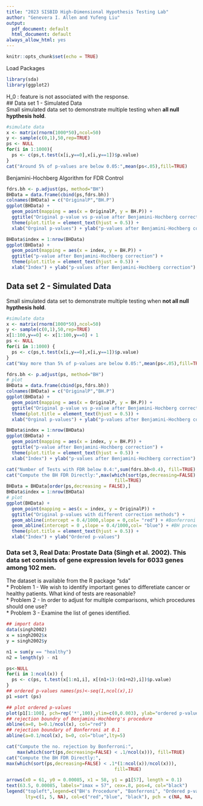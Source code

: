 ```yaml
---
title: "2023 SISBID High-Dimensional Hypothesis Testing Lab"
author: "Genevera I. Allen and Yufeng Liu"
output:
  pdf_document: default
  html_document: default
always_allow_html: yes
---
```


```r
knitr::opts_chunk$set(echo = TRUE)
```

Load Packages
```r
library(sda)
library(ggplot2)
```

H_0 : feature is not associated with the response.  
## Data set 1 - Simulated Data  
Small simulated data set to demonstrate multiple testing when **all null hypthesis hold**. 
```r
#simulate data
x <- matrix(rnorm(1000*50),ncol=50)
y <- sample(c(0,1),50,rep=TRUE)
ps <- NULL
for(i in 1:1000){
  ps <- c(ps,t.test(x[i,y==0],x[i,y==1])$p.value)
}
cat("Around 5% of p-values are below 0.05:",mean(ps<.05),fill=TRUE)
```

Benjamini-Hochberg Algorithm for FDR Control
```r
fdrs.bh <- p.adjust(ps, method="BH")
BHData = data.frame(cbind(ps,fdrs.bh))
colnames(BHData) = c("OriginalP","BH.P")
ggplot(BHData) + 
  geom_point(mapping = aes(x = OriginalP, y = BH.P)) + 
  ggtitle("Original p-value vs p-value after Benjamini-Hochberg correction") + 
  theme(plot.title = element_text(hjust = 0.5)) + 
  xlab("Orginal p-values") + ylab("p-values after Benjamini-Hochberg correction")
```


```r
BHData$index = 1:nrow(BHData)
ggplot(BHData) + 
  geom_point(mapping = aes(x = index, y = BH.P)) + 
  ggtitle("p-value after Benjamini-Hochberg correction") + 
  theme(plot.title = element_text(hjust = 0.5)) + 
  xlab("Index") + ylab("p-values after Benjamini-Hochberg correction")
```


## Data set 2 - Simulated Data   
Small simulated data set to demonstrate multiple testing when **not all null hypthesis hold**.
```r
#simulate data
x <- matrix(rnorm(1000*50),ncol=50)
y <- sample(c(0,1),50,rep=TRUE)
x[1:100,y==0] <- x[1:100,y==0] + 1
ps <- NULL
for(i in 1:1000) {
  ps <- c(ps,t.test(x[i,y==0],x[i,y==1])$p.value)
}
cat("Way more than 5% of p-values are below 0.05:",mean(ps<.05),fill=TRUE)
```

```r
fdrs.bh <- p.adjust(ps, method="BH")
# plot
BHData = data.frame(cbind(ps,fdrs.bh))
colnames(BHData) = c("OriginalP","BH.P")
ggplot(BHData) + 
  geom_point(mapping = aes(x = OriginalP, y = BH.P)) + 
  ggtitle("Original p-value vs p-value after Benjamini-Hochberg correction") + 
  theme(plot.title = element_text(hjust = 0.5)) + 
  xlab("Orginal p-values") + ylab("p-values after Benjamini-Hochberg correction")

BHData$index = 1:nrow(BHData)
ggplot(BHData) + 
  geom_point(mapping = aes(x = index, y = BH.P)) + 
  ggtitle("p-value after Benjamini-Hochberg correction") + 
  theme(plot.title = element_text(hjust = 0.5)) + 
  xlab("Index") + ylab("p-values after Benjamini-Hochberg correction")
```


```r
cat("Number of Tests with FDR below 0.4:",sum(fdrs.bh<0.4), fill=TRUE)
cat("Compute the BH FDR Directly:",max(which(sort(ps,decreasing=FALSE) < .4*(1:1000)/1000)),
                                        fill=TRUE)
BHData = BHData[order(ps,decreasing = FALSE),]
BHData$index = 1:nrow(BHData)
# plot
ggplot(BHData) + 
  geom_point(mapping = aes(x = index, y = OriginalP)) + 
  ggtitle("Original p-values with different correction methods") + 
  geom_abline(intercept = 0.4/1000,slope = 0,col= "red") + #Bonferroni
  geom_abline(intercept = 0 ,slope = 0.4/1000,col= "blue") + #BH procedure
  theme(plot.title = element_text(hjust = 0.5)) + 
  xlab("Index") + ylab("Ordered p-values")

```

### Data set 3, Real Data: Prostate Data (Singh et al. 2002). This data set consists of gene expression levels for 6033 genes among 102 men.   
The dataset is available from the R package "sda"  
* Problem 1 - We wish to identify important genes to differetiate cancer or healthy patients. What kind of tests are reasonable?  
* Problem 2 - In order to adjust for multiple comparisons, which procedures should one use?  
* Problem 3 - Examine the list of genes identified.  
```r
## import data
data(singh2002)
x = singh2002$x
y = singh2002$y

n1 = sum(y == "healthy")
n2 = length(y) - n1
```


```r
ps<-NULL
for(i in 1:ncol(x)) {
  ps <- c(ps, t.test(x[1:n1,i], x[(n1+1):(n1+n2),i])$p.value)
}
## ordered p-values names(ps)<-seq(1,ncol(x),1)
p1 =sort (ps)

## plot ordered p-values 
plot(p1[1:100], pch=rep('*',100),ylim=c(0,0.003), ylab="ordered p-values")
## rejection boundry of Benjamini-Hochberg's procedure
abline(a=0, b=0.1/ncol(x), col="red")
## rejection boundary of Bonferroni at 0.1 
abline(a=0.1/ncol(x), b=0, col="blue",lty=5)

cat("Compute the no. rejection by Bonferroni:",
    max(which(sort(ps,decreasing=FALSE) < .1/ncol(x))), fill=TRUE)
cat("Compute the BH FDR Directly:",
max(which(sort(ps,decreasing=FALSE) < .1*(1:ncol(x))/ncol(x))),
                                        fill=TRUE)

arrows(x0 = 61, y0 = 0.00085, x1 = 58, y1 = p1[57], length = 0.1)
text(63.5, 0.00085, labels="imax = 57", cex=.8, pos=4, col="black")
legend("topleft",legend=c("BH's Procedure", "Bonferroni", "Ordered p-values"),
       lty=c(1, 5, NA), col=c("red","blue", "black"), pch = c(NA, NA, '*'))
```
